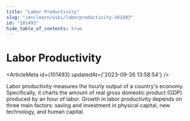 ```yaml
---
title: "Labor Productivity"
slug: "/en/learn/wiki/laborproductivity-101493"
id: "101493"
hide_table_of_contents: true
---
```



# Labor Productivity

<ArticleMeta id={101493} updatedAt={'2023-09-26 13:58:54'} />
<div className='border-solid border-b border-t-0 my-4 border-[var(--ifm-color-gray-300)]' />

Labor productivity measures the hourly output of a country's economy. Specifically, it charts the amount of real gross domestic product (GDP) produced by an hour of labor. Growth in labor productivity depends on three main factors: saving and investment in physical capital, new technology, and human capital.

